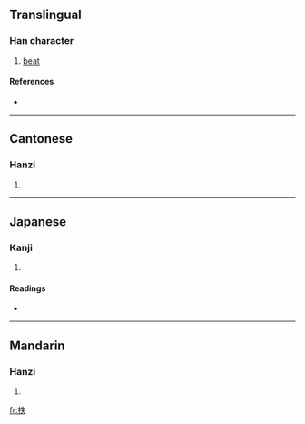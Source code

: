 ==Translingual==

===Han character===
{{Han char|rn=64|rad=手|as=05|sn=8|four=5503<sub>0</sub>|canj=手竹手人 (QHQO)}}

# [[beat]]

====References====
* {{Han ref|kx=0423.140|dkj=11922|dj=0771.130|hdz=31853.050|uh=62B6|ud=25270|bh=CCB8|bd=52408}}

----

==Cantonese==

===Hanzi===
{{yue-hanzi|jyut=|y=maat3, mut3}}

# {{defn|Cantonese}}

----

==Japanese==

===Kanji===
{{ja-kanji|grade=|rs=手05}}

# {{defn|Japanese}}

====Readings====
* {{ja-readings|on=[[ちつ]] (chitsu), [[ちち]] (chichi)|kun=[[むちうつ]] (muchiutsu)}}

----

==Mandarin==

===Hanzi===
{{cmn-hanzi|pin=[[chì]] ([[chi4]])|wg=ch'ih<sup>4</sup>}}

# {{defn|Mandarin}}

[[fr:抶]]